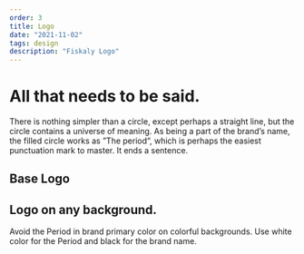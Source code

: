 ```yaml
---
order: 3
title: Logo
date: "2021-11-02"
tags: design
description: "Fiskaly Logo"
---
```


# All that needs to be said.

There is nothing simpler than a circle, except perhaps a straight line,
but the circle contains a universe of meaning. As being a part of the brand’s name,
the filled circle works as ”The period“, which is perhaps the easiest punctuation mark
to master. It ends a sentence.

## Base Logo

<LogoBlock />

## Logo on any background.

Avoid the Period in brand primary color on colorful backgrounds.
Use white color for the Period and black for the brand name.

<LogoOnBgBlock />
